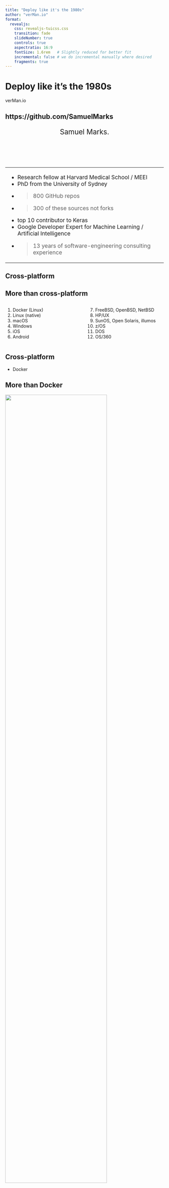 ```yaml
---
title: "Deploy like it's the 1980s"
author: "verMan.io"
format:
  revealjs:
    css: revealjs-tuicss.css
    transition: fade
    slideNumber: true
    controls: true
    aspectratio: 16:9
    fontSize: 1.6rem   # Slightly reduced for better fit
    incremental: false # we do incremental manually where desired
    fragments: true
---
```


# Deploy like it's the 1980s
verMan.io

## https://github.com/SamuelMarks

<div style="text-align:center; font-size:1.4rem;">

Samuel Marks.

<br><br>

<table style="margin:auto; font-size:1.1rem;">
<tr><td>
- Research fellow at Harvard Medical School / MEEI  
- PhD from the University of Sydney  
- >800 GitHub repos  
- >300 of these sources not forks  
- top 10 contributor to Keras  
- Google Developer Expert for Machine Learning / Artificial Intelligence  
- >13 years of software-engineering consulting experience  
</td></tr>
</table>

</div>

## Cross-platform

## More than cross-platform

<div class="columns">

<div class="column" style="width:50%">

::: incremental
1. Docker (Linux)  
2. Linux (native)  
3. macOS  
4. Windows  
5. iOS  
6. Android  
:::

</div>

<div class="column" style="width:50%">

::: incremental
7. FreeBSD, OpenBSD, NetBSD  
8. HP/UX  
9. SunOS, Open Solaris, illumos  
10. z/OS  
11. DOS  
12. OS/360  
:::

</div>

</div>

## Cross-platform

::: incremental
- Docker
:::

## More than Docker

![](images/virt.png){width=80%}

## Multicloud

## More than multicloud

<div class="columns">

<div class="column" style="width:33%">

::: incremental
1. Amazon Web Services (AWS)  
2. Microsoft Azure  
3. Google Cloud  
4. IBM Cloud  
5. Alibaba Cloud Elastic Compute Service (ECS)  
6. Aurora Compute  
7. Microsoft Azure (ARM)  
8. cloudscale.ch  
9. CloudSigma  
10. Apache CloudStack  
:::

</div>

<div class="column" style="width:33%">

::: incremental
11. DigitalOcean  
12. Dimension Data (NTT Ltd.)  
13. Exoscale  
14. Gandi.net  
15. gridscale  
16. Ikoula  
17. Internet Solutions  
18. Kamatera  
19. libvirt  
20. Maxihost  
21. Nimbus  
22. NTT America  
:::

</div>

<div class="column" style="width:33%">

::: incremental
23. NTT Communications Cloud Infrastructure Services  
24. OnApp  
25. OpenStack  
26. Outscale  
27. Outscale Inc.  
28. Outscale SAS  
29. OVHcloud  
30. Rackspace  
31. Scaleway  
32. UpCloud  
33. VMware vCloud  
34. Vultr  
:::

</div>

</div>

## Windows and Panels

## More than open-source

> **License**

> public domain
{: .tui-window}

## Website

<div style="text-align:center; font-size:1.8rem;">
[https://verMan.io](https://verMan.io)
</div>

## Unique Value Proposition

<div class="columns">

<div class="column" style="width:50%">
  
<ul class="incremental tui-window">
<li>1-click deploy</li>
<li>2-click multicloud deploy</li>
<li>Cross-platform</li>
<li>Documentation generation</li>
<li>Cloud / host agnostic</li>
</ul>

</div>

</div>

## Revenue opportunities

<div class="columns">

<div class="column" style="width:62%">

<ul class="incremental">
<li>create a new lift-and-shift software-engineering consultancy (to/fro mainframes and clouds)</li>
<li>selling to companies building atop kubernetes (to alternatively build atop agnostic tech);</li>
<li>enter the as-a-Service market, or provide whitelabel as-a-Service-as-a-Service:
  <ul>
  <li>databases</li>
  <li>MLOps</li>
  <li>cpanel alternative</li>
  <li>full PaaS… or similar.</li>
  </ul>
</li>
</ul>

</div>
</div>

## Conclusion

## Roadmap

```{=html}
<div class="roadmap-timeline">

  <div class="roadmap-step fragment">
    <div class="roadmap-content">
      <div style="font-weight:bold; font-size:1.2rem; margin-bottom:0.2rem;">Now</div>
      Working version
    </div>
  </div>

  <div class="roadmap-step fragment">
    <div class="roadmap-content">
      <div style="font-weight:bold; font-size:1.2rem; margin-bottom:0.2rem;">+1 week</div>
      Telemetry (OpenTelemetry linked throughout; with multiple dashboarding and metric-gathering systems)
    </div>
  </div>

  <div class="roadmap-step fragment">
    <div class="roadmap-content">
      <div style="font-weight:bold; font-size:1.2rem; margin-bottom:0.2rem;">+2 weeks</div>
      Backups; more docs; more toolchains
    </div>
  </div>

  <div class="roadmap-step fragment">
    <div class="roadmap-content">
      <div style="font-weight:bold; font-size:1.2rem; margin-bottom:0.2rem;">+3 weeks</div>
      PaaS type functionality; GitOps
    </div>
  </div>

  <div class="roadmap-step fragment">
    <div class="roadmap-content">
      <div style="font-weight:bold; font-size:1.2rem; margin-bottom:0.2rem;">+4 weeks</div>
      More databases, toolchains, servers on more OSs and distributions
    </div>
  </div>

</div>
```

## Questions?

<div style="text-align:center;">

Thank you for viewing &amp; attending this presentation!

<br><br>

<table style="margin:auto;">
<tr><td>
- [samuel@offscale.io](mailto:samuel@offscale.io)  
- [https://github.com/SamuelMarks/libscript](https://github.com/SamuelMarks/libscript)  
- [https://github.com/verman-io](https://github.com/verman-io)  
</td></tr>
</table>

</div>